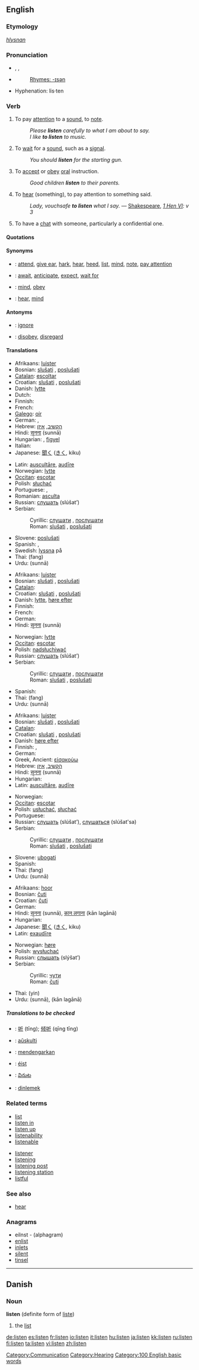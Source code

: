 ==English==

===Etymology===
{{OE.}} ''[[hlysnan]]''

===Pronunciation===
*{{AHD|lĭs'ən}}, {{IPA|/ˈlɪsən/}}, {{SAMPA|/"lIs@n/}}
*{{audio|en-us-listen.ogg|Audio (US)}}
*:[[Rhymes:English:-ɪsən|Rhymes: -ɪsən]]
* Hyphenation: lis·ten

===Verb===
{{en-verb}}

# {{intransitive}} To pay [[attention]] to a [[sound]], to [[note]].
#: ''Please '''listen''' carefully to what I am about to say.''
#: ''I like '''to listen''' to music.''
# {{intransitive}} To [[wait]] for a [[sound]], such as a [[signal]].
#: ''You should '''listen''' for the starting gun.''
# {{intransitive}} To [[accept]] or [[obey]] [[oral]] instruction.
#: ''Good children '''listen''' to their parents.''
# {{cattag|transitive, archaic}} To [[hear]] (something), to pay attention to something said.
#: ''Lady, vouchsafe '''to listen''' what I say.'' — [[w:William Shakespeare|Shakespeare]], ''[[s:The First Part of King Henry the Sixth|1 Hen VI]]: v 3''
# {{rfv-sense}} To have a [[chat]] with someone, particularly a confidential one.

====Quotations====
{{seeCites}}

====Synonyms====
{{WikiSaurus-link|listen}}
*{{italbrac|intrans.; to pay attention}}: [[attend]], [[give ear]], [[hark]], [[hear]], [[heed]], [[list]], [[mind]], [[note]], [[pay attention]]
*{{italbrac|to wait for a sound}}: [[await]], [[anticipate]], [[expect]], [[wait for]]
*{{italbrac|to accept oral instruction}}: [[mind]], [[obey]]
*{{italbrac|trans.; to hear}}: [[hear]], [[mind]]

====Antonyms====
*{{italbrac|to pay attention}}: [[ignore]]
*{{italbrac|to accept oral instruction}}: [[disobey]], [[disregard]]

====Translations====
{{trans-top|(intrans.) to pay attention}}
*Afrikaans: [[luister]]
*Bosnian: [[slušati]] {{impf}}, [[poslušati]] {{pf}}
*[[Catalan]]: [[escoltar]]
*Croatian: [[slušati]] {{impf}}, [[poslušati]] {{pf}}
*Danish: [[lytte]]
*Dutch: {{t|nl|luisteren}}
*Finnish: {{t|fi|kuunnella}}
*French: {{t|fr|écouter}}
*[[Galego]]: [[oír#Galego|oír]]
*German: {{t|de|hören}}, {{t|de|zuhören}}
*Hebrew: [[הקשיב]], [[איזן]]
*Hindi: [[सुनना]] (sunnā)
*Hungarian: {{t|hu|hallgat}}, [[figyel]]
*Italian: {{t|it|ascoltare}}
*Japanese: [[聞く]] ([[きく]], kiku)
{{trans-mid}}
*Latin: [[auscultare|auscultāre]], [[audire|audīre]]
*Norwegian: [[lytte]]
*[[Occitan]]: [[escotar]]
*Polish: [[słuchać]]
*Portuguese: {{t|pt|escutar}}, {{t|pt|ouvir}}
*Romanian: [[asculta]]
*Russian: [[слушать]] (slúšat’)
*Serbian:
*:Cyrillic: [[слушати]] {{impf}}, [[послушати]] {{pf}}
*:Roman: [[slušati]] {{impf}}, [[poslušati]] {{pf}}
*Slovene: [[poslušati]]
*Spanish: {{t|es|escuchar}}, {{t|es|oír}}
*Swedish: [[lyssna]] på
*Thai: {{THchar|[[ฟัง]]}} (fang)
*Urdu: {{URchar|[[سننا]]}} (sunnā)
{{trans-bottom}}

{{trans-top|to wait for a sound}}
*Afrikaans: [[luister]]
*Bosnian: [[slušati]] {{impf}}, [[poslušati]] {{pf}}
*[[Catalan]]: {{t|ca|escoltar}}
*Croatian: [[slušati]] {{impf}}, [[poslušati]] {{pf}}
*Danish: [[lytte]], [[høre efter]]
*Finnish: {{t|fi|kuunnella}}
*French: {{t|fr|guetter}}
*German: {{t|de|lauschen}}
*Hindi: [[सुनना]] (sunnā)
{{trans-mid}}
*Norwegian: [[lytte]]
*[[Occitan]]: [[escotar]]
*Polish: [[nadsłuchiwać]]
*Russian: [[слушать]] (slúšat’)
*Serbian:
*:Cyrillic: [[слушати]] {{impf}}, [[послушати]] {{pf}}
*:Roman: [[slušati]] {{impf}}, [[poslušati]] {{pf}}
*Spanish: {{t|es|escuchar}}
*Thai: {{THchar|[[ฟัง]]}} (fang)
*Urdu: {{URchar|[[سننا]]}} (sunnā)
{{trans-bottom}}

{{trans-top|to accept oral instruction}}
*Afrikaans: [[luister]]
*Bosnian: [[slušati]] {{impf}}, [[poslušati]] {{pf}}
*[[Catalan]]: {{t|ca|escoltar}}
*Croatian: [[slušati]] {{impf}}, [[poslušati]] {{pf}}
*Danish: [[høre efter]]
*Finnish: {{t|fi|kuunnella}}, {{t|fi|uskoa}}
*German: {{t|de|hören}}
*Greek, Ancient: [[εἰσακούω]]
*Hebrew: [[הקשיב]], [[איזן]]
*Hindi: [[सुनना]] (sunnā)
*Hungarian: {{t|hu|hallgat}}
*Latin: [[auscultare|auscultāre]], [[audire|audīre]]
{{trans-mid}}
*Norwegian: {{t|no|lystre}}
*[[Occitan]]:  [[escotar]]
*Polish: [[usłuchać]], [[słuchać]]
*Portuguese: {{t|pt|ouvir}}
*Russian: [[слушать]] (slúšat’), [[слушаться]] (slúšat'sa)
*Serbian:
*:Cyrillic: [[слушати]] {{impf}}, [[послушати]] {{pf}}
*:Roman: [[slušati]] {{impf}}, [[poslušati]] {{pf}}
*Slovene: [[ubogati]]
*Spanish: {{t|es|escuchar}}
*Thai: {{THchar|[[ฟัง]]}} (fang)
*Urdu: {{URchar|[[سننا]]}} (sunnā)
{{trans-bottom}}

{{trans-top|(trans.) to hear (something)}}
*Afrikaans: [[hoor]]
*Bosnian: [[čuti]]
*Croatian: [[čuti]]
*German: {{t|de|hören}}
*Hindi: [[सुनना]] (sunnā), [[कान लगाना]] (kān lagānā)
*Hungarian: {{t|hu|hallgat}}
*Japanese: [[聞く]] ([[きく]], kiku)
*Latin: [[exaudire|exaudīre]]
{{trans-mid}}
*Norwegian: [[høre]]
*Polish: [[wysłuchać]]
*Russian: [[слышать]] (slýšat’)
*Serbian:
*:Cyrillic: [[чути]]
*:Roman: [[čuti]]
*Thai: {{THchar|[[ยิน]]}} (yin)
*Urdu: {{URchar|[[سننا]]}} (sunnā), {{URchar|[[کان لگانا]]}} (kān lagānā)
{{trans-bottom}}

=====Translations to be checked=====
{{checktrans}}
*{{ttbc|Chinese}}: [[听]] (tīng); [[倾听]] (qīng tīng)
*{{ttbc|Esperanto}}: [[aŭskulti]]
*{{ttbc|Indonesian}}: [[dengar|mendengarkan]]
*{{ttbc|Irish}}: [[éist]]
*{{ttbc|Telugu}}: [[వినుట]]
*{{ttbc|Turkish}}: [[dinlemek]]

===Related terms===
{{top2}}
*[[list]]
*[[listen in]]
*[[listen up]]
*[[listenability]]
*[[listenable]]
{{mid2}}
*[[listener]]
*[[listening]]
*[[listening post]]
*[[listening station]]
*[[listful]]
{{bottom}}

===See also===
*[[hear]]

===Anagrams===
* eilnst - (alphagram)
* [[enlist]]
* [[inlets]]
* [[silent]]
* [[tinsel]]

----

==Danish==
===Noun===
'''listen''' (definite form of [[liste]])
#the [[list]]

[[Category:Communication]]
[[Category:Hearing]]
[[Category:100 English basic words]]

[[de:listen]]
[[es:listen]]
[[fr:listen]]
[[io:listen]]
[[it:listen]]
[[hu:listen]]
[[ja:listen]]
[[kk:listen]]
[[ru:listen]]
[[fi:listen]]
[[ta:listen]]
[[vi:listen]]
[[zh:listen]]